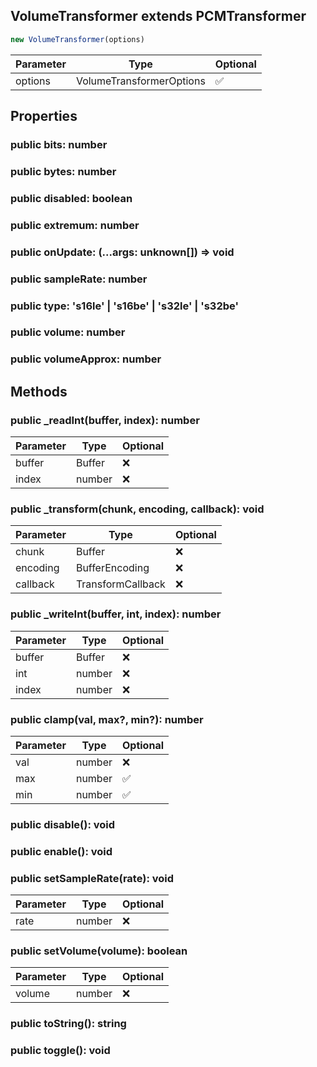 ## VolumeTransformer extends PCMTransformer


```typescript
new VolumeTransformer(options)
```
| Parameter | Type | Optional |
| ----------- | ----------- | ----------- |
| options | VolumeTransformerOptions | ✅ |


## Properties
### public bits: number

### public bytes: number

### public disabled: boolean

### public extremum: number

### public onUpdate: (...args: unknown\[]) => void

### public sampleRate: number

### public type: 's16le' \| 's16be' \| 's32le' \| 's32be'

### public volume: number

### public volumeApprox: number


## Methods
### public _readInt(buffer, index): number
| Parameter | Type | Optional |
| ----------- | ----------- | ----------- |
| buffer | Buffer | ❌ |
| index | number | ❌ |
### public _transform(chunk, encoding, callback): void
| Parameter | Type | Optional |
| ----------- | ----------- | ----------- |
| chunk | Buffer | ❌ |
| encoding | BufferEncoding | ❌ |
| callback | TransformCallback | ❌ |
### public _writeInt(buffer, int, index): number
| Parameter | Type | Optional |
| ----------- | ----------- | ----------- |
| buffer | Buffer | ❌ |
| int | number | ❌ |
| index | number | ❌ |
### public clamp(val, max?, min?): number
| Parameter | Type | Optional |
| ----------- | ----------- | ----------- |
| val | number | ❌ |
| max | number | ✅ |
| min | number | ✅ |
### public disable(): void

### public enable(): void

### public setSampleRate(rate): void
| Parameter | Type | Optional |
| ----------- | ----------- | ----------- |
| rate | number | ❌ |
### public setVolume(volume): boolean
| Parameter | Type | Optional |
| ----------- | ----------- | ----------- |
| volume | number | ❌ |
### public toString(): string

### public toggle(): void
